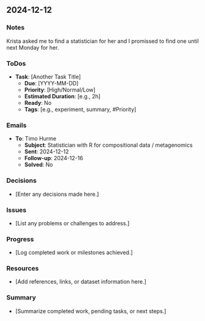 ## 2024-12-12

### Notes
Krista asked me to find a statistician for her and I promissed to find one until next Monday for her.

### ToDos
- **Task**: [Another Task Title]
  - **Due**: [YYYY-MM-DD]
  - **Priority**: [High/Normal/Low]
  - **Estimated Duration**: [e.g., 2h]
  - **Ready**: No
  - **Tags**: [e.g., experiment, summary, #Priority]

### Emails
- **To**: Timo Hurme
  - **Subject**: Statistician with R for compositional data / metagenomics
  - **Sent**: 2024-12-12
  - **Follow-up**: 2024-12-16
  - **Solved**: No

### Decisions
- [Enter any decisions made here.]

### Issues
- [List any problems or challenges to address.]

### Progress
- [Log completed work or milestones achieved.]

### Resources
- [Add references, links, or dataset information here.]

### Summary
- [Summarize completed work, pending tasks, or next steps.]

